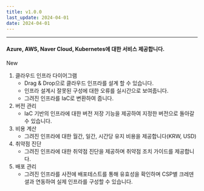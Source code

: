 ```yaml
---
title: v1.0.0
last_update: 2024-04-01
date: 2024-04-01
---
```


<hr/>

#### Azure, AWS, Naver Cloud, Kubernetes에 대한 서비스 제공합니다.

<div className={styles.releaseWrap} >
<div className={styles.tag} data-type="new">
    New
</div>
<div>

1. 클라우드 인프라 다이어그램
    - Drag & Drop으로 클라우드 인프라를 설계 할 수 있습니다.
    - 인프라 설계시 잘못된 구성에 대한 오류를 실시간으로 보여줍니다.
    - 그려진 인프라를 IaC로 변환하여 줍니다.
2. 버전 관리
    - IaC 기반의 인프라에 대한 버전 저장 기능을 제공하여 지정한 버전으로 돌아갈 수 있습니다.
3. 비용 계산  
    - 그려진 인프라에 대한 월간, 일간, 시간당 유지 비용을 제공합니다(KRW, USD)
4. 취약점 진단   
    - 그려진 인프라에 대한 취약점 진단을 제공하며 취약점 조치 가이드를 제공합니다.
5. 배포 관리  
    - 그려진 인프라를 사전에 배포테스트를 통해 유효성을 확인하며 CSP별 크레덴셜과 연동하여 실제 인프라를 구성할 수 있습니다.

</div>
</div>

